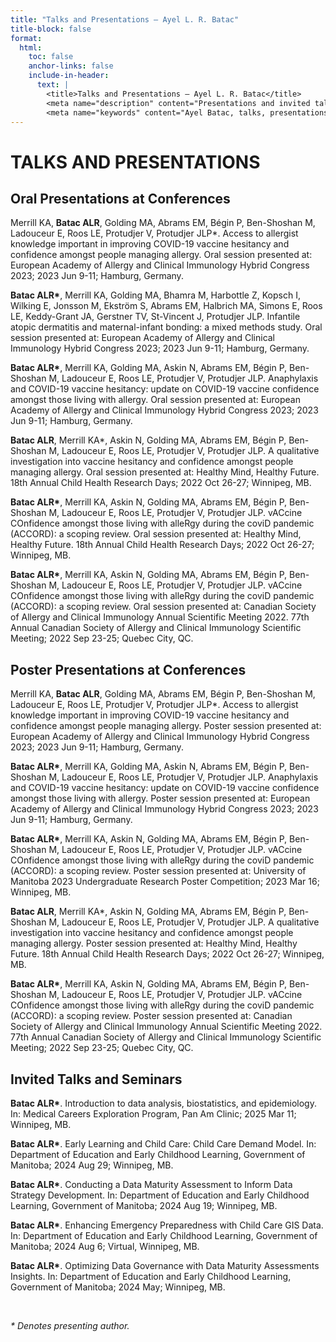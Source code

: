 ```yaml
---
title: "Talks and Presentations – Ayel L. R. Batac"
title-block: false
format:
  html:
    toc: false
    anchor-links: false
    include-in-header:
      text: |
        <title>Talks and Presentations – Ayel L. R. Batac</title>
        <meta name="description" content="Presentations and invited talks by Ayel L. R. Batac on data science, global public health, HIV, STBBIs, and knowledge translation." />
        <meta name="keywords" content="Ayel Batac, talks, presentations, public health, HIV, STBBIs, knowledge translation, global health, data science, mpox, tuberculosis, anaphylaxis, oral presentations, poster presentations, Canada, Europe, Germany, Quebec" />
---
```


# TALKS AND PRESENTATIONS

## Oral Presentations at Conferences

Merrill KA, **Batac ALR**, Golding MA, Abrams EM, Bégin P, Ben-Shoshan M, Ladouceur E, Roos LE, Protudjer V, Protudjer JLP\*. Access to allergist knowledge important in improving COVID-19 vaccine hesitancy and confidence amongst people managing allergy. Oral session presented at: European Academy of Allergy and Clinical Immunology Hybrid Congress 2023; 2023 Jun 9-11; Hamburg, Germany.

**Batac ALR\***, Merrill KA, Golding MA, Bhamra M, Harbottle Z, Kopsch I, Wilking E, Jonsson M, Ekström S, Abrams EM, Halbrich MA, Simons E, Roos LE, Keddy-Grant JA, Gerstner TV, St-Vincent J, Protudjer JLP. Infantile atopic dermatitis and maternal-infant bonding: a mixed methods study. Oral session presented at: European Academy of Allergy and Clinical Immunology Hybrid Congress 2023; 2023 Jun 9-11; Hamburg, Germany.

**Batac ALR\***, Merrill KA, Golding MA, Askin N, Abrams EM, Bégin P, Ben-Shoshan M, Ladouceur E, Roos LE, Protudjer V, Protudjer JLP. Anaphylaxis and COVID-19 vaccine hesitancy: update on COVID-19 vaccine confidence amongst those living with allergy. Oral session presented at: European Academy of Allergy and Clinical Immunology Hybrid Congress 2023; 2023 Jun 9-11; Hamburg, Germany.

**Batac ALR**, Merrill KA\*, Askin N, Golding MA, Abrams EM, Bégin P, Ben-Shoshan M, Ladouceur E, Roos LE, Protudjer V, Protudjer JLP. A qualitative investigation into vaccine hesitancy and confidence amongst people managing allergy. Oral session presented at: Healthy Mind, Healthy Future. 18th Annual Child Health Research Days; 2022 Oct 26-27; Winnipeg, MB.

**Batac ALR\***, Merrill KA, Askin N, Golding MA, Abrams EM, Bégin P, Ben-Shoshan M, Ladouceur E, Roos LE, Protudjer V, Protudjer JLP. vACcine COnfidence amongst those living with alleRgy during the coviD pandemic (ACCORD): a scoping review. Oral session presented at: Healthy Mind, Healthy Future. 18th Annual Child Health Research Days; 2022 Oct 26-27; Winnipeg, MB.

**Batac ALR\***, Merrill KA, Askin N, Golding MA, Abrams EM, Bégin P, Ben-Shoshan M, Ladouceur E, Roos LE, Protudjer V, Protudjer JLP. vACcine COnfidence amongst those living with alleRgy during the coviD pandemic (ACCORD): a scoping review. Oral session presented at: Canadian Society of Allergy and Clinical Immunology Annual Scientific Meeting 2022. 77th Annual Canadian Society of Allergy and Clinical Immunology Scientific Meeting; 2022 Sep 23-25; Quebec City, QC.

## Poster Presentations at Conferences

Merrill KA, **Batac ALR**, Golding MA, Abrams EM, Bégin P, Ben-Shoshan M, Ladouceur E, Roos LE, Protudjer V, Protudjer JLP\*. Access to allergist knowledge important in improving COVID-19 vaccine hesitancy and confidence amongst people managing allergy. Poster session presented at: European Academy of Allergy and Clinical Immunology Hybrid Congress 2023; 2023 Jun 9-11; Hamburg, Germany.

**Batac ALR\***, Merrill KA, Golding MA, Askin N, Abrams EM, Bégin P, Ben-Shoshan M, Ladouceur E, Roos LE, Protudjer V, Protudjer JLP. Anaphylaxis and COVID-19 vaccine hesitancy: update on COVID-19 vaccine confidence amongst those living with allergy. Poster session presented at: European Academy of Allergy and Clinical Immunology Hybrid Congress 2023; 2023 Jun 9-11; Hamburg, Germany.

**Batac ALR\***, Merrill KA, Askin N, Golding MA, Abrams EM, Bégin P, Ben-Shoshan M, Ladouceur E, Roos LE, Protudjer V, Protudjer JLP. vACcine COnfidence amongst those living with alleRgy during the coviD pandemic (ACCORD): a scoping review. Poster session presented at: University of Manitoba 2023 Undergraduate Research Poster Competition; 2023 Mar 16; Winnipeg, MB.

**Batac ALR**, Merrill KA\*, Askin N, Golding MA, Abrams EM, Bégin P, Ben-Shoshan M, Ladouceur E, Roos LE, Protudjer V, Protudjer JLP. A qualitative investigation into vaccine hesitancy and confidence amongst people managing allergy. Poster session presented at: Healthy Mind, Healthy Future. 18th Annual Child Health Research Days; 2022 Oct 26-27; Winnipeg, MB.

**Batac ALR\***, Merrill KA, Askin N, Golding MA, Abrams EM, Bégin P, Ben-Shoshan M, Ladouceur E, Roos LE, Protudjer V, Protudjer JLP. vACcine COnfidence amongst those living with alleRgy during the coviD pandemic (ACCORD): a scoping review. Poster session presented at: Canadian Society of Allergy and Clinical Immunology Annual Scientific Meeting 2022. 77th Annual Canadian Society of Allergy and Clinical Immunology Scientific Meeting; 2022 Sep 23-25; Quebec City, QC.

## Invited Talks and Seminars

**Batac ALR\***. Introduction to data analysis, biostatistics, and epidemiology. In: Medical Careers Exploration Program, Pan Am Clinic; 2025 Mar 11; Winnipeg, MB.

**Batac ALR\***. Early Learning and Child Care: Child Care Demand Model. In: Department of Education and Early Childhood Learning, Government of Manitoba; 2024 Aug 29; Winnipeg, MB.

**Batac ALR\***. Conducting a Data Maturity Assessment to Inform Data Strategy Development. In: Department of Education and Early Childhood Learning, Government of Manitoba; 2024 Aug 19; Winnipeg, MB.

**Batac ALR\***. Enhancing Emergency Preparedness with Child Care GIS Data. In: Department of Education and Early Childhood Learning, Government of Manitoba; 2024 Aug 6; Virtual, Winnipeg, MB.

**Batac ALR\***. Optimizing Data Governance with Data Maturity Assessments Insights. In: Department of Education and Early Childhood Learning, Government of Manitoba; 2024 May; Winnipeg, MB.

$~$

*\* Denotes presenting author.*
